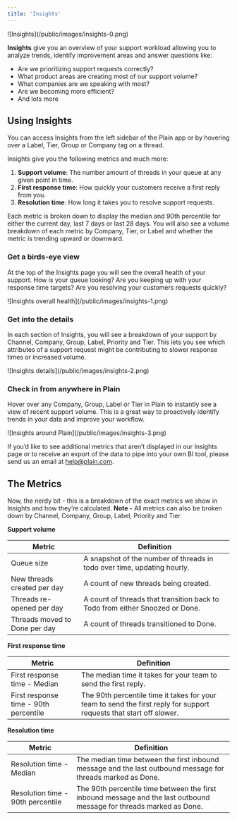 ```yaml
---
title: 'Insights'
---
```


<Frame>![Insights](/public/images/insights-0.png)</Frame>

**Insights** give you an overview of your support workload allowing you to analyze trends, identify improvement areas and answer questions like:

- Are we prioritizing support requests correctly?
- What product areas are creating most of our support volume?
- What companies are we speaking with most?
- Are we becoming more efficient?
- And lots more

## Using Insights

You can access Insights from the left sidebar of the Plain app or by hovering over a Label, Tier, Group or Company tag on a thread.

Insights give you the following metrics and much more:

1. **Support volume**: The number amount of threads in your queue at any given point in time.
2. **First response time**: How quickly your customers receive a first reply from you.
3. **Resolution time**: How long it takes you to resolve support requests.

Each metric is broken down to display the median and 90th percentile for either the current day, last 7 days or last 28 days. You will also see a volume breakdown of each metric by Company, Tier, or Label and whether the metric is trending upward or downward.

### Get a birds-eye view

At the top of the Insights page you will see the overall health of your support. How is your queue looking? Are you keeping up with your response time targets? Are you resolving your customers requests quickly?

<Frame>![Insights overall health](/public/images/insights-1.png)</Frame>

### Get into the details

In each section of Insights, you will see a breakdown of your support by Channel, Company, Group, Label, Priority and Tier. This lets you see which attributes of a support request might be contributing to slower response times or increased volume.

<Frame>![Insights details](/public/images/insights-2.png)</Frame>

### Check in from anywhere in Plain

Hover over any Company, Group, Label or Tier in Plain to instantly see a view of recent support volume. This is a great way to proactively identify trends in your data and improve your workflow.

<Frame>![Insights around Plain](/public/images/insights-3.png)</Frame>

If you’d like to see additional metrics that aren’t displayed in our Insights page or to receive an export of the data to pipe into your own BI tool, please send us an email at [help@plain.com](mailto:help@plain.com).

## The Metrics

Now, the nerdy bit - this is a breakdown of the exact metrics we show in Insights and how they’re calculated. **Note -** All metrics can also be broken down by Channel, Company, Group, Label, Priority and Tier.

**Support volume**

| Metric                        | Definition                                                                   |
| ----------------------------- | ---------------------------------------------------------------------------- |
| Queue size                    | A snapshot of the number of threads in todo over time, updating hourly.      |
| New threads created per day   | A count of new threads being created.                                        |
| Threads re-opened per day     | A count of threads that transition back to Todo from either Snoozed or Done. |
| Threads moved to Done per day | A count of threads transitioned to Done.                                     |

**First response time**

| Metric                                | Definition                                                                                                          |
| ------------------------------------- | ------------------------------------------------------------------------------------------------------------------- |
| First response time - Median          | The median time it takes for your team to send the first reply.                                                     |
| First response time - 90th percentile | The 90th percentile time it takes for your team to send the first reply for support requests that start off slower. |

**Resolution time**

| Metric                            | Definition                                                                                                           |
| --------------------------------- | -------------------------------------------------------------------------------------------------------------------- |
| Resolution time - Median          | The median time between the first inbound message and the last outbound message for threads marked as Done.          |
| Resolution time - 90th percentile | The 90th percentile time between the first inbound message and the last outbound message for threads marked as Done. |
